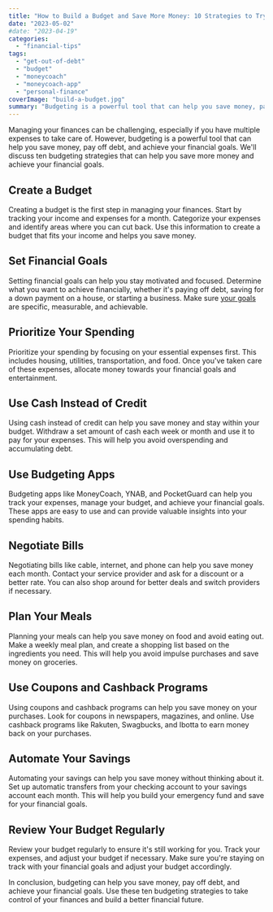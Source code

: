 ```yaml
---
title: "How to Build a Budget and Save More Money: 10 Strategies to Try"
date: "2023-05-02"
#date: "2023-04-19"
categories: 
  - "financial-tips"
tags: 
  - "get-out-of-debt"
  - "budget"
  - "moneycoach"
  - "moneycoach-app"
  - "personal-finance"
coverImage: "build-a-budget.jpg"
summary: "Budgeting is a powerful tool that can help you save money, pay off debt, and achieve your financial goals"
---
```

Managing your finances can be challenging, especially if you have multiple expenses to take care of. However, budgeting is a powerful tool that can help you save money, pay off debt, and achieve your financial goals. We'll discuss ten budgeting strategies that can help you save more money and achieve your financial goals.

## Create a Budget
Creating a budget is the first step in managing your finances. Start by tracking your income and expenses for a month. Categorize your expenses and identify areas where you can cut back. Use this information to create a budget that fits your income and helps you save money.

## Set Financial Goals
Setting financial goals can help you stay motivated and focused. Determine what you want to achieve financially, whether it's paying off debt, saving for a down payment on a house, or starting a business. Make sure [your goals](/blog/getting-started-how-to-create-a-smart-goal) are specific, measurable, and achievable.

## Prioritize Your Spending
Prioritize your spending by focusing on your essential expenses first. This includes housing, utilities, transportation, and food. Once you've taken care of these expenses, allocate money towards your financial goals and entertainment.

## Use Cash Instead of Credit
Using cash instead of credit can help you save money and stay within your budget. Withdraw a set amount of cash each week or month and use it to pay for your expenses. This will help you avoid overspending and accumulating debt.

## Use Budgeting Apps
Budgeting apps like MoneyCoach, YNAB, and PocketGuard can help you track your expenses, manage your budget, and achieve your financial goals. These apps are easy to use and can provide valuable insights into your spending habits.

## Negotiate Bills
Negotiating bills like cable, internet, and phone can help you save money each month. Contact your service provider and ask for a discount or a better rate. You can also shop around for better deals and switch providers if necessary.

## Plan Your Meals
Planning your meals can help you save money on food and avoid eating out. Make a weekly meal plan, and create a shopping list based on the ingredients you need. This will help you avoid impulse purchases and save money on groceries.

## Use Coupons and Cashback Programs
Using coupons and cashback programs can help you save money on your purchases. Look for coupons in newspapers, magazines, and online. Use cashback programs like Rakuten, Swagbucks, and Ibotta to earn money back on your purchases.

## Automate Your Savings
Automating your savings can help you save money without thinking about it. Set up automatic transfers from your checking account to your savings account each month. This will help you build your emergency fund and save for your financial goals.

## Review Your Budget Regularly
Review your budget regularly to ensure it's still working for you. Track your expenses, and adjust your budget if necessary. Make sure you're staying on track with your financial goals and adjust your budget accordingly.

In conclusion, budgeting can help you save money, pay off debt, and achieve your financial goals. Use these ten budgeting strategies to take control of your finances and build a better financial future.